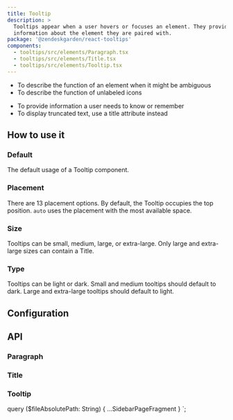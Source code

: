 ```yaml
---
title: Tooltip
description: >
  Tooltips appear when a user hovers or focuses an element. They provide contextual
  information about the element they are paired with.
package: '@zendeskgarden/react-tooltips'
components:
  - tooltips/src/elements/Paragraph.tsx
  - tooltips/src/elements/Title.tsx
  - tooltips/src/elements/Tooltip.tsx
---
```


<Usage>
  <Use>
    <ul>
      <li>To describe the function of an element when it might be ambiguous</li>
      <li>To describe the function of unlabeled icons</li>
    </ul>
  </Use>
  <Misuse>
    <ul>
      <li>To provide information a user needs to know or remember</li>
      <li>To display truncated text, use a title attribute instead</li>
    </ul>
  </Misuse>
</Usage>

## How to use it

### Default

The default usage of a Tooltip component.


<CodeExample code={DefaultCode}>
  <Default />
</CodeExample>

### Placement

There are 13 placement options. By default, the Tooltip occupies the top
position. `auto` uses the placement with the most available space.


<CodeExample code={PlacementCode}>
  <Placement />
</CodeExample>

### Size

Tooltips can be small, medium, large, or extra-large. Only large and extra-large
sizes can contain a Title.


<CodeExample code={SizeCode}>
  <Size />
</CodeExample>

### Type

Tooltips can be light or dark. Small and medium tooltips should default to dark.
Large and extra-large tooltips should default to light.


<CodeExample code={TypeCode}>
  <Type />
</CodeExample>

## Configuration

<Configuration reactPackage={props.data.mdx.package} components={props.data.mdx.components} />

## API

### Paragraph

<Component components={props.data.mdx.components} componentName="paragraph" />

<PropSheet components={props.data.mdx.components} componentName="paragraph" />

### Title

<Component components={props.data.mdx.components} componentName="title" />

<PropSheet components={props.data.mdx.components} componentName="title" />

### Tooltip

<Component components={props.data.mdx.components} componentName="tooltip" />

<PropSheet components={props.data.mdx.components} componentName="tooltip" />


  query ($fileAbsolutePath: String) {
    ...SidebarPageFragment
  }
`;

